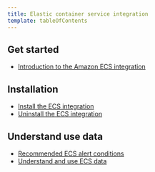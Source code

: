 ```yaml
---
title: Elastic container service integration
template: tableOfContents
---
```


## Get started

* [Introduction to the Amazon ECS integration](/docs/integrations/elastic-container-service-integration/get-started/introduction-amazon-ecs-integration)

## Installation

* [Install the ECS integration](/docs/integrations/elastic-container-service-integration/installation/install-ecs-integration)
* [Uninstall the ECS integration](/docs/integrations/elastic-container-service-integration/installation/uninstall-ecs-integration)

## Understand use data

* [Recommended ECS alert conditions](/docs/integrations/elastic-container-service-integration/understand-use-data/ecs-integration-recommended-alert-conditions)
* [Understand and use ECS data](/docs/integrations/elastic-container-service-integration/understand-use-data/understand-use-ecs-data)
